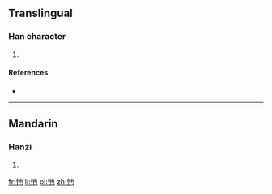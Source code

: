 ==Translingual==

===Han character===
{{Han char|rn=61|rad=心|as=03|sn=6|four=|canj=心心木 (PPD), X心心木 (XPPD)}}

# {{defn|Han|sort=心03}}

====References====
* {{Han ref|kx=0377.050|dkj=10338|dj=0703.130|hdz=42273.030|uh=5FDA|ud=24538}}

----

==Mandarin==

===Hanzi===
{{cmn-hanzi|pin=[[xī]] ([[xi1]])|wg=hsi<sup>1</sup>}}

# {{defn|lang=cmn|sort=心03}}

[[fr:忚]]
[[li:忚]]
[[pl:忚]]
[[zh:忚]]